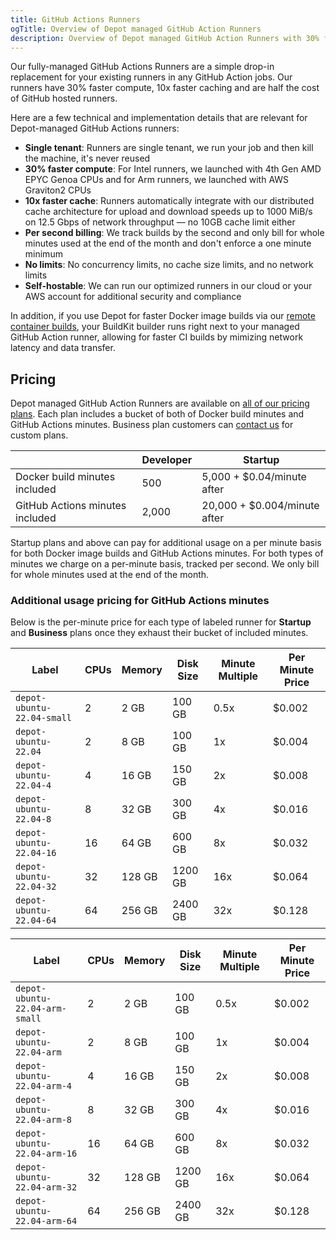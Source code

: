 ```yaml
---
title: GitHub Actions Runners
ogTitle: Overview of Depot managed GitHub Action Runners
description: Overview of Depot managed GitHub Action Runners with 30% faster compute, 10x faster caching, and half the cost of GitHub hosted runners per minute.
---
```


Our fully-managed GitHub Actions Runners are a simple drop-in replacement for your existing runners in any GitHub Action jobs. Our runners have 30% faster compute, 10x faster caching and are half the cost of GitHub hosted runners.

Here are a few technical and implementation details that are relevant for Depot-managed GitHub Actions runners:

- **Single tenant**: Runners are single tenant, we run your job and then kill the machine, it's never reused
- **30% faster compute**: For Intel runners, we launched with 4th Gen AMD EPYC Genoa CPUs and for Arm runners, we launched with AWS Graviton2 CPUs
- **10x faster cache**: Runners automatically integrate with our distributed cache architecture for upload and download speeds up to 1000 MiB/s on 12.5 Gbps of network throughput — no 10GB cache limit either
- **Per second billing**: We track builds by the second and only bill for whole minutes used at the end of the month and don't enforce a one minute minimum
- **No limits**: No concurrency limits, no cache size limits, and no network limits
- **Self-hostable**: We can run our optimized runners in our cloud or your AWS account for additional security and compliance

In addition, if you use Depot for faster Docker image builds via our [remote container builds](/docs/container-builds/overview), your BuildKit builder runs right next to your managed GitHub Action runner, allowing for faster CI builds by mimizing network latency and data transfer.

## Pricing

Depot managed GitHub Action Runners are available on [all of our pricing plans](/pricing). Each plan includes a bucket of both of Docker build minutes and GitHub Actions minutes. Business plan customers can [contact us](mailto:help@depot.dev) for custom plans.

|                                 | Developer | Startup                      |
| ------------------------------- | --------- | ---------------------------- |
| Docker build minutes included   | 500       | 5,000 + $0.04/minute after   |
| GitHub Actions minutes included | 2,000     | 20,000 + $0.004/minute after |

Startup plans and above can pay for additional usage on a per minute basis for both Docker image builds and GitHub Actions minutes. For both types of minutes we charge on a per-minute basis, tracked per second. We only bill for whole minutes used at the end of the month.

### Additional usage pricing for GitHub Actions minutes

Below is the per-minute price for each type of labeled runner for **Startup** and **Business** plans once they exhaust their bucket of included minutes.

| Label                      | CPUs | Memory | Disk Size | Minute Multiple | Per Minute Price |
| -------------------------- | ---- | ------ | --------- | --------------- | ---------------- |
| `depot-ubuntu-22.04-small` | 2    | 2 GB   | 100 GB    | 0.5x            | $0.002           |
| `depot-ubuntu-22.04`       | 2    | 8 GB   | 100 GB    | 1x              | $0.004           |
| `depot-ubuntu-22.04-4`     | 4    | 16 GB  | 150 GB    | 2x              | $0.008           |
| `depot-ubuntu-22.04-8`     | 8    | 32 GB  | 300 GB    | 4x              | $0.016           |
| `depot-ubuntu-22.04-16`    | 16   | 64 GB  | 600 GB    | 8x              | $0.032           |
| `depot-ubuntu-22.04-32`    | 32   | 128 GB | 1200 GB   | 16x             | $0.064           |
| `depot-ubuntu-22.04-64`    | 64   | 256 GB | 2400 GB   | 32x             | $0.128           |

| Label                          | CPUs | Memory | Disk Size | Minute Multiple | Per Minute Price |
| ------------------------------ | ---- | ------ | --------- | --------------- | ---------------- |
| `depot-ubuntu-22.04-arm-small` | 2    | 2 GB   | 100 GB    | 0.5x            | $0.002           |
| `depot-ubuntu-22.04-arm`       | 2    | 8 GB   | 100 GB    | 1x              | $0.004           |
| `depot-ubuntu-22.04-arm-4`     | 4    | 16 GB  | 150 GB    | 2x              | $0.008           |
| `depot-ubuntu-22.04-arm-8`     | 8    | 32 GB  | 300 GB    | 4x              | $0.016           |
| `depot-ubuntu-22.04-arm-16`    | 16   | 64 GB  | 600 GB    | 8x              | $0.032           |
| `depot-ubuntu-22.04-arm-32`    | 32   | 128 GB | 1200 GB   | 16x             | $0.064           |
| `depot-ubuntu-22.04-arm-64`    | 64   | 256 GB | 2400 GB   | 32x             | $0.128           |
